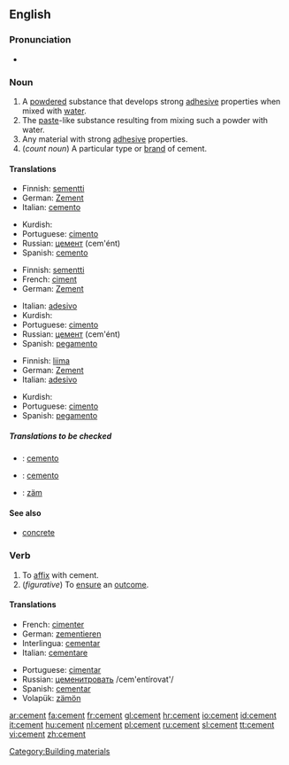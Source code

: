 ==English==

===Pronunciation===
*{{audio|en-us-cement.ogg|Audio (US)}}

===Noun===
{{wikipedia}}
{{en-noun}}

# A [[powdered]] substance that develops strong [[adhesive]] properties when mixed with [[water]].
# The [[paste]]-like substance resulting from mixing such a powder with water.
# Any material with strong [[adhesive]] properties.
# (''count noun'') A particular type or [[brand]] of cement.

====Translations====
{{trans-top|A powdered substance}}
*Finnish: [[sementti]]
*German: [[Zement]] {{m}}
*Italian: [[cemento]] {{m}}
{{trans-mid}}
*Kurdish: {{KUchar|[[چه‌مه‌نتۆ]]}}
*Portuguese: [[cimento]] {{m}}
*Russian: [[цемент]] (cem'ént) {{m}}
*Spanish: [[cemento]] {{m}}
{{trans-bottom}}

{{trans-top|The paste-like substance}}
*Finnish: [[sementti]]
*French: [[ciment]] {{m}}
*German: [[Zement]] {{m}}
{{trans-mid}}
*Italian: [[adesivo]]
*Kurdish: {{KUchar|[[چه‌مه‌نتۆ]]}}
*Portuguese: [[cimento]] {{m}}
*Russian: [[цемент]] (cem'ént) {{m}}
*Spanish: [[pegamento]]
{{trans-bottom}}

{{trans-top|Any material with strong adhesive properties}}
*Finnish: [[liima]]
*German: [[Zement]] {{m}}
*Italian: [[adesivo]]
{{trans-mid}}
*Kurdish: {{KUchar|[[چه‌مه‌نتۆ]]}}
*Portuguese: [[cimento]] {{m}}
*Spanish: [[pegamento]]
{{trans-bottom}}

{{trans-top|A particular type or brand of cement}}
{{trans-mid}}
{{trans-bottom}}

=====Translations to be checked=====
{{checktrans}}

*{{ttbc|Interlingua}}: [[cemento]]
*{{ttbc|Ido}}: [[cemento]]
*{{ttbc|Volapük}}: [[zäm]]

====See also====
*[[concrete]]

===Verb===
{{en-verb}}

# To [[affix]] with cement.
# (''figurative'') To [[ensure]] an [[outcome]].

====Translations====
{{top}}
*French: [[cimenter]]
*German: [[zementieren]]
*Interlingua: [[cementar]]
*Italian: [[cementare]]
{{mid}}
*Portuguese: [[cimentar]]
*Russian: [[цеменитровать]] /cem'entírovat'/
*Spanish: [[cementar]]
*Volapük: [[zämön]]
{{bottom}}

[[Category:Building materials]]

[[ar:cement]]
[[fa:cement]]
[[fr:cement]]
[[gl:cement]]
[[hr:cement]]
[[io:cement]]
[[id:cement]]
[[it:cement]]
[[hu:cement]]
[[nl:cement]]
[[pl:cement]]
[[ru:cement]]
[[sl:cement]]
[[tt:cement]]
[[vi:cement]]
[[zh:cement]]